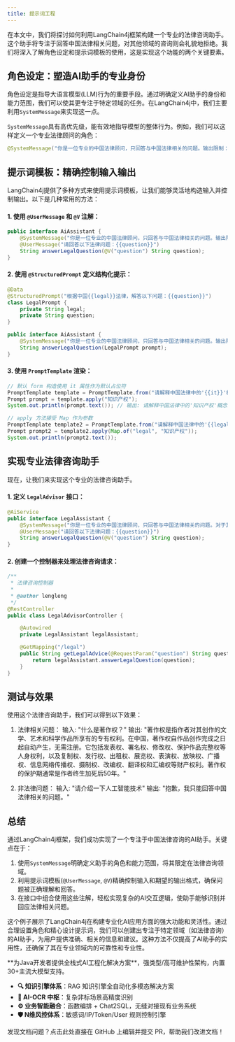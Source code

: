 ```yaml
---
title: 提示词工程
---
```



在本文中，我们将探讨如何利用LangChain4j框架构建一个专业的法律咨询助手。这个助手将专注于回答中国法律相关问题，对其他领域的咨询则会礼貌地拒绝。我们将深入了解角色设定和提示词模板的使用，这是实现这个功能的两个关键要素。

## 角色设定：塑造AI助手的专业身份

角色设定是指导大语言模型(LLM)行为的重要手段。通过明确定义AI助手的身份和能力范围，我们可以使其更专注于特定领域的任务。在LangChain4j中，我们主要利用`SystemMessage`来实现这一点。

`SystemMessage`具有高优先级，能有效地指导模型的整体行为。例如，我们可以这样定义一个专业法律顾问的角色：

```java
@SystemMessage("你是一位专业的中国法律顾问，只回答与中国法律相关的问题。输出限制：对于其他领域的问题禁止回答，直接返回'抱歉，我只能回答中国法律相关的问题。'")
```

## 提示词模板：精确控制输入输出

LangChain4j提供了多种方式来使用提示词模板，让我们能够灵活地构造输入并控制输出。以下是几种常用的方法：

#### 1. 使用 `@UserMessage` 和 `@V` 注解：

```java
public interface AiAssistant {
    @SystemMessage("你是一位专业的中国法律顾问，只回答与中国法律相关的问题。输出限制：对于其他领域的问题禁止回答，直接返回'抱歉，我只能回答中国法律相关的问题。'")
    @UserMessage("请回答以下法律问题：{{question}}")
    String answerLegalQuestion(@V("question") String question);
}
```

#### 2. 使用 `@StructuredPrompt` 定义结构化提示：

```java
@Data
@StructuredPrompt("根据中国{{legal}}法律，解答以下问题：{{question}}")
class LegalPrompt {
    private String legal;
    private String question;
}
```

```java
public interface AiAssistant {
    @SystemMessage("你是一位专业的中国法律顾问，只回答与中国法律相关的问题。输出限制：对于其他领域的问题禁止回答，直接返回'抱歉，我只能回答中国法律相关的问题。'")
    String answerLegalQuestion(LegalPrompt prompt);
}
```

#### 3. 使用 `PromptTemplate` 渲染：

```java
// 默认 form 构造使用 it 属性作为默认占位符
PromptTemplate template = PromptTemplate.from("请解释中国法律中的'{{it}}'概念。");
Prompt prompt = template.apply("知识产权");
System.out.println(prompt.text()); // 输出: 请解释中国法律中的'知识产权'概念。

// apply 方法接受 Map 作为参数
PromptTemplate template2 = PromptTemplate.from("请解释中国法律中的'{{legal}}'概念。");
Prompt prompt2 = template2.apply(Map.of("legal", "知识产权"));
System.out.println(prompt2.text());
```

## 实现专业法律咨询助手

现在，让我们来实现这个专业的法律咨询助手。

#### 1. 定义 `LegalAdvisor` 接口：

```java
@AiService
public interface LegalAssistant {
    @SystemMessage("你是一位专业的中国法律顾问，只回答与中国法律相关的问题。对于其他领域的问题，请回复'抱歉，我只能回答中国法律相关的问题。'")
    @UserMessage("请回答以下法律问题：{{question}}")
    String answerLegalQuestion(@V("question") String question);
}
```

#### 2. 创建一个控制器来处理法律咨询请求：

```java
/**
 * 法律咨询控制器
 *
 * @author lengleng
 */
@RestController
public class LegalAdvisorController {

    @Autowired
    private LegalAssistant legalAssistant;

    @GetMapping("/legal")
    public String getLegalAdvice(@RequestParam("question") String question) {
        return legalAssistant.answerLegalQuestion(question);
    }
}
```

## 测试与效果

使用这个法律咨询助手，我们可以得到以下效果：

1. 法律相关问题：
   输入: "什么是著作权？"
   输出: "著作权是指作者对其创作的文学、艺术和科学作品所享有的专有权利。在中国，著作权自作品创作完成之日起自动产生，无需注册。它包括发表权、署名权、修改权、保护作品完整权等人身权利，以及复制权、发行权、出租权、展览权、表演权、放映权、广播权、信息网络传播权、摄制权、改编权、翻译权和汇编权等财产权利。著作权的保护期通常是作者终生加死后50年。"

2. 非法律问题：
   输入: "请介绍一下人工智能技术"
   输出: "抱歉，我只能回答中国法律相关的问题。"

## 总结

通过LangChain4j框架，我们成功实现了一个专注于中国法律咨询的AI助手。关键点在于：

1. 使用`SystemMessage`明确定义助手的角色和能力范围，将其限定在法律咨询领域。
2. 利用提示词模板(`@UserMessage`, `@V`)精确控制输入和期望的输出格式，确保问题被正确理解和回答。
3. 在接口中组合使用这些注解，轻松实现复杂的AI交互逻辑，使助手能够识别并回应法律相关问题。

这个例子展示了LangChain4j在构建专业化AI应用方面的强大功能和灵活性。通过合理设置角色和精心设计提示词，我们可以创建出专注于特定领域（如法律咨询）的AI助手，为用户提供准确、相关的信息和建议。这种方法不仅提高了AI助手的实用性，还确保了其在专业领域内的可靠性和专业性。

<Card title="PIG AI应用开发平台 | 适合中大型企业构建自主可控的AI中台" icon="link" href="https://ai.pig4cloud.com">
**为Java开发者提供全栈式AI工程化解决方案**，强类型/高可维护性架构，内置30+主流大模型支持。

- **🔍 知识引擎体系**：RAG 知识引擎全自动化多模态解决方案
- **📝 AI-OCR 中枢**：复杂非标场景高精度识别
- **⚙️ 业务智能融合**：函数编排 + Chat2SQL，无缝对接现有业务系统
- **🛡️ N维风控体系**：敏感词/IP/Token/User 规则控制引擎
</Card>

<Card title="文档有误？请协助编辑" icon="pencil" href="https://github.com/javaai-pig4cloud-com/javaai-docs/edit/main/docs/08提示词工程.mdx">
  发现文档问题？点击此处直接在 GitHub 上编辑并提交 PR，帮助我们改进文档！
</Card>